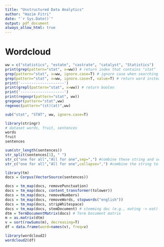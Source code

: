 ```yaml
---
title: "Unstructured Data Analytics"
author: "Hazim Fitri"
date: "`r Sys.Date()`"
output: pdf_document
always_allow_html: true
---
```


# Wordcloud

```r
ww = c("statistics", "estate", "castrate", "catalyst", "Statistics")
print(grep(pattern="stat", x=ww)) # return index that contains "stat"
grep(pattern="stat", x=ww, ignore.case=T) # ignore case when searching for "stat"
grep(pattern="stat", x=ww, ignore.case=T, value=T) # return word instead of index
print('--------------------')
print(grepl(pattern="stat", x=ww)) # return boolen
print('--------------------')
print(regexpr(pattern="stat", ww))
gregexpr(pattern="stat",ww)
regexec(pattern="(st)(at)",ww)
```

```r
sub("stat", "STAT", ww, ignore.case=T)
```

```r
library(stringr)
# dataset words, fruit, sentences
words
fruit
sentences
```

```r
sum(str_length(sentences))
str_split(sentences[1], " ")
str_c("one for all","All for one",sep=",") #combine these string and separate by comma
str_c("one for all","All for one",collapse=",") #combine the string to be one sentences
```

```r
library(tm)
docs = Corpus(VectorSource(sentences))

docs = tm_map(docs, removePunctuation)
docs = tm_map(docs, content_transformer(tolower))
docs = tm_map(docs, removeNumbers)
docs = tm_map(docs, removeWords, stopwords("english"))
docs = tm_map(docs, stripWhitespace)
docs = tm_map(docs, stemDocument) # stemming doc (e.g., eating -> eat)
dtm = TermDocumentMatrix(docs) # Term Document matrix
m = as.matrix(dtm)
v = sort(rowSums(m), decreasing=T)
df = data.frame(word=names(v), freq=v)

library(wordcloud2)
wordcloud2(df)
```
